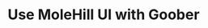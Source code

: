 ---
title: "Use MoleHill UI with Goober"
description: "Setting up MoleHill UI with Goober."
tool: Goober 
---